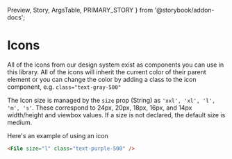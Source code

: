   Preview,
  Story,
  ArgsTable,
  PRIMARY_STORY
} from '@storybook/addon-docs';

# Icons

All of the icons from our design system exist as components you can use in this library. All of the icons will inherit the current color of their parent element or you can change the color by adding a class to the icon component, e.g. `class="text-gray-500"`

The Icon size is managed by the `size` prop (String) as `'xxl', 'xl', 'l', 'm', 's'`.
These correspond to 24px, 20px, 18px, 16px, and 14px width/height and viewbox values.
If a size is not declared, the default size is medium.

Here's an example of using an icon

```html
<File size="l" class="text-purple-500" />
```
